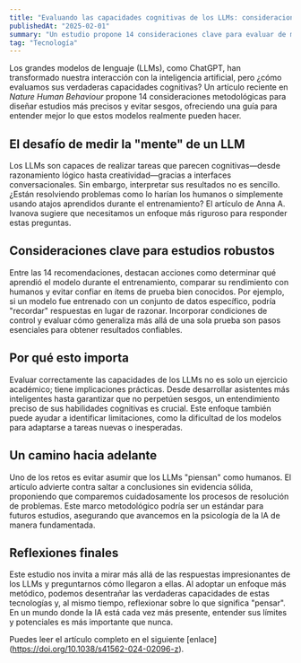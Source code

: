 ```yaml
---
title: "Evaluando las capacidades cognitivas de los LLMs: consideraciones metodológicas"
publishedAt: "2025-02-01"
summary: "Un estudio propone 14 consideraciones clave para evaluar de manera robusta las capacidades cognitivas de los grandes modelos de lenguaje."
tag: "Tecnología"
---
```


Los grandes modelos de lenguaje (LLMs), como ChatGPT, han transformado nuestra interacción con la inteligencia artificial, 
pero ¿cómo evaluamos sus verdaderas capacidades cognitivas? Un artículo reciente en *Nature Human Behaviour* propone 14 consideraciones 
metodológicas para diseñar estudios más precisos y evitar sesgos, ofreciendo una guía para entender mejor lo que estos modelos realmente pueden hacer.

## El desafío de medir la "mente" de un LLM

Los LLMs son capaces de realizar tareas que parecen cognitivas—desde razonamiento lógico hasta creatividad—gracias a interfaces conversacionales. 
Sin embargo, interpretar sus resultados no es sencillo. ¿Están resolviendo problemas como lo harían los humanos o simplemente usando atajos aprendidos 
durante el entrenamiento? El artículo de Anna A. Ivanova sugiere que necesitamos un enfoque más riguroso para responder estas preguntas.

## Consideraciones clave para estudios robustos

Entre las 14 recomendaciones, destacan acciones como determinar qué aprendió el modelo durante el entrenamiento, comparar su rendimiento con humanos y 
evitar confiar en ítems de prueba bien conocidos. Por ejemplo, si un modelo fue entrenado con un conjunto de datos específico, podría "recordar" respuestas 
en lugar de razonar. Incorporar condiciones de control y evaluar cómo generaliza más allá de una sola prueba son pasos esenciales para obtener resultados confiables.

## Por qué esto importa

Evaluar correctamente las capacidades de los LLMs no es solo un ejercicio académico; tiene implicaciones prácticas. Desde desarrollar asistentes más inteligentes hasta 
garantizar que no perpetúen sesgos, un entendimiento preciso de sus habilidades cognitivas es crucial. Este enfoque también puede ayudar a identificar limitaciones, 
como la dificultad de los modelos para adaptarse a tareas nuevas o inesperadas.

## Un camino hacia adelante

Uno de los retos es evitar asumir que los LLMs "piensan" como humanos. El artículo advierte contra saltar a conclusiones sin evidencia sólida, proponiendo que comparemos 
cuidadosamente los procesos de resolución de problemas. Este marco metodológico podría ser un estándar para futuros estudios, asegurando que avancemos en la 
psicología de la IA de manera fundamentada.

## Reflexiones finales

Este estudio nos invita a mirar más allá de las respuestas impresionantes de los LLMs y preguntarnos cómo llegaron a ellas. 
Al adoptar un enfoque más metódico, podemos desentrañar las verdaderas capacidades de estas tecnologías y, al mismo tiempo, 
reflexionar sobre lo que significa "pensar". En un mundo donde la IA está cada vez más presente, entender sus límites y 
potenciales es más importante que nunca.

Puedes leer el artículo completo en el siguiente [enlace] (https://doi.org/10.1038/s41562-024-02096-z).